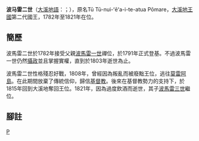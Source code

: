 {{noteTA
 |1=zh-cn:塔希提; zh-hk:大溪地; zh-tw:大溪地; zh-sg:大溪地;
}}
{{Infobox monarch
| name          = 波马雷二世<br />Pōmare II
| succession    = [[大溪地王國|大溪地國王]]
| image         = Pomare II, engraving by R. Hicks (left).jpg
| caption       = 
| reign         = 1782年–1821年
| coronation    = 1791年2月13日
| predecessor   = [[波马雷一世|波马雷一世]]
| regent        = [[波马雷一世|波马雷一世]]
| successor     = [[波马雷三世|波马雷三世]]
| spouse        = Tetuanui Tarovahine<br />[[Teriitaria_II|Teriʻitariʻa]]<br />Teriʻitoʻoterai Teremoemoe
| issue         = [[波马雷四世|波马雷四世]]<br />Teinaiti<br />[[波马雷三世|波马雷三世]]
| full name     = Tū Tūnui{{Okina}}ē{{Okina}}aiteatua Pōmare II
| house         = [[波马雷王朝|波马雷王朝]]
| father        = [[波马雷一世|波马雷一世]]
| mother        = Tetua-nui-reia-i-te-ra'i-atea<ref name="AncientTahiti">{{cite book |author=Teuira Henry, John Muggridge Orsmond |volume=48 |pages=249 |title=Ancient Tahiti |publisher=Bernice Pauahi Bishop Museum |year=1928 |url=http://books.google.com/books?id=adorAAAAMAAJ |access-date=2014-11-23 |archive-date=2014-07-07 |archive-url=https://web.archive.org/web/20140707162245/http://books.google.com/books?id=adorAAAAMAAJ |dead-url=no }}</ref>
| birth_date    = 1774年 
| birth_place   = 
| death_date    = 1821年12月7日
| death_place   = [[大溪地|大溪地]][[帕皮提|帕皮提]]
| burial_place  = Pōmare Royal Cemetery, Papaʻoa, [[Arue,_French_Polynesia|ʻArue]]
| religion      = [[Tahitian_mythology|Tahitian]]<br />''later'' [[Protestanism|Protestanism]]
}}

'''波马雷二世'''（[[大溪地語|大溪地語]]：{{lang|ty|Pōmare II}}；{{bd|1774年||1821年|12月7日|catIdx=P}}），原名Tū Tū-nui-ʻēʻa-i-te-atua Pōmare，[[大溪地王國|大溪地王國]]第二代國王，1782年至1821年在位。

== 簡歷 ==
波馬雷二世於1782年接受父親[[波馬雷一世|波馬雷一世]]禪位，於1791年正式登基。不過波馬雷一世仍然[[攝政|攝政]]並且掌握實權，直到於1803年逝世為止。

波馬雷二世性格殘忍好戰，1808年，曾經因為叛亂而被廢黜王位，逃往[[莫雷阿島|莫雷阿島]]。在此期間放棄了傳統信仰，歸信[[基督教|基督教]]。後來在基督教勢力的支持下，於1815年回到大溪地奪回王位。1821年，因為過度飲酒而逝世，其子[[波馬雷三世|波馬雷三世]]繼位。

==腳註==
{{reflist}}

{{S-start}}
{{S-reg}}
{{S-bef|before=[[波馬雷一世|波馬雷一世]]}}
{{S-ttl|title=[[大溪地王國|大溪地國王]]|years=1815–1821}}
{{S-aft|after=[[波马雷三世|波马雷三世]]}}
{{End}}
{{大溪地君主}}

{{Authority control}}
[[Category:大溪地君主|P]]